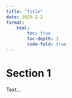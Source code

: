 ```yaml
---
title: "Title"
date: 2025-2-2
format:
    html:
        toc: true
        toc-depth: 3
        code-fold: true
---
```

# Section 1
Text...